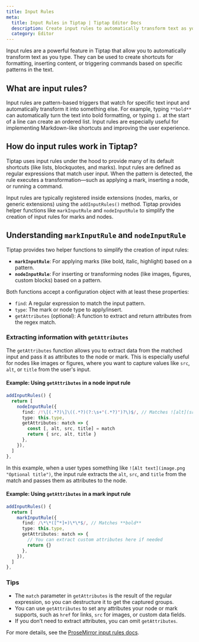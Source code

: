 ```yaml
---
title: Input Rules
meta:
  title: Input Rules in Tiptap | Tiptap Editor Docs
  description: Create input rules to automatically transform text as you type in Tiptap. Learn how to use and create input rules in the docs!
  category: Editor
---
```


Input rules are a powerful feature in Tiptap that allow you to automatically transform text as you type. They can be used to create shortcuts for formatting, inserting content, or triggering commands based on specific patterns in the text.

## What are input rules?

Input rules are pattern-based triggers that watch for specific text input and automatically transform it into something else. For example, typing `**bold**` can automatically turn the text into bold formatting, or typing `1.` at the start of a line can create an ordered list. Input rules are especially useful for implementing Markdown-like shortcuts and improving the user experience.

## How do input rules work in Tiptap?

Tiptap uses input rules under the hood to provide many of its default shortcuts (like lists, blockquotes, and marks). Input rules are defined as regular expressions that match user input. When the pattern is detected, the rule executes a transformation—such as applying a mark, inserting a node, or running a command.

Input rules are typically registered inside extensions (nodes, marks, or generic extensions) using the `addInputRules()` method. Tiptap provides helper functions like `markInputRule` and `nodeInputRule` to simplify the creation of input rules for marks and nodes.

## Understanding `markInputRule` and `nodeInputRule`

Tiptap provides two helper functions to simplify the creation of input rules:

- **`markInputRule`**: For applying marks (like bold, italic, highlight) based on a pattern.
- **`nodeInputRule`**: For inserting or transforming nodes (like images, figures, custom blocks) based on a pattern.

Both functions accept a configuration object with at least these properties:

- `find`: A regular expression to match the input pattern.
- `type`: The mark or node type to apply/insert.
- `getAttributes` (optional): A function to extract and return attributes from the regex match.

### Extracting information with `getAttributes`

The `getAttributes` function allows you to extract data from the matched input and pass it as attributes to the node or mark. This is especially useful for nodes like images or figures, where you want to capture values like `src`, `alt`, or `title` from the user's input.

#### Example: Using `getAttributes` in a node input rule

```ts
addInputRules() {
  return [
    nodeInputRule({
      find: /!\[(.*?)\]\((.*?)(?:\s+"(.*?)")?\)$/, // Matches ![alt](src "title")
      type: this.type,
      getAttributes: match => {
        const [, alt, src, title] = match
        return { src, alt, title }
      },
    }),
  ]
},
```

In this example, when a user types something like `![Alt text](image.png "Optional title")`, the input rule extracts the `alt`, `src`, and `title` from the match and passes them as attributes to the node.

#### Example: Using `getAttributes` in a mark input rule

```ts
addInputRules() {
  return [
    markInputRule({
      find: /\*\*([^*]+)\*\*$/, // Matches **bold**
      type: this.type,
      getAttributes: match => {
        // You can extract custom attributes here if needed
        return {}
      },
    }),
  ]
},
```

### Tips

- The `match` parameter in `getAttributes` is the result of the regular expression, so you can destructure it to get the captured groups.
- You can use `getAttributes` to set any attributes your node or mark supports, such as `href` for links, `src` for images, or custom data fields.
- If you don’t need to extract attributes, you can omit `getAttributes`.

For more details, see the [ProseMirror input rules docs](https://prosemirror.net/docs/ref/#inputrules.InputRule).
